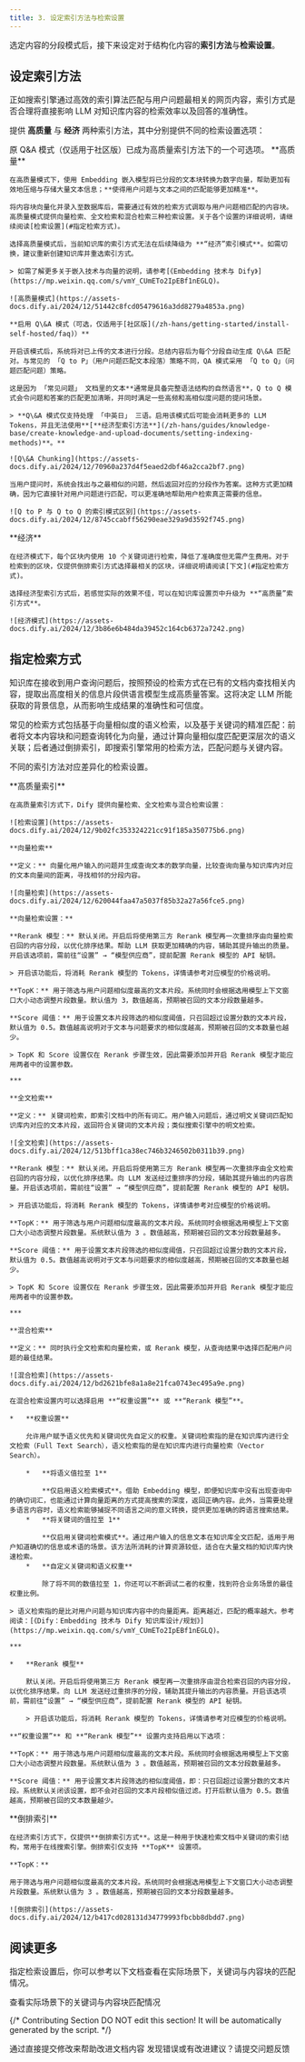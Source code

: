 ```yaml
---
title: 3. 设定索引方法与检索设置
---
```


选定内容的分段模式后，接下来设定对于结构化内容的**索引方法**与**检索设置**。

## 设定索引方法

正如搜索引擎通过高效的索引算法匹配与用户问题最相关的网页内容，索引方式是否合理将直接影响 LLM 对知识库内容的检索效率以及回答的准确性。

提供 **高质量** 与 **经济** 两种索引方法，其中分别提供不同的检索设置选项：

<Note>
  原 Q&A 模式（仅适用于社区版）已成为高质量索引方法下的一个可选项。
</Note>

<Tabs>
  <Tab title="高质量">
    **高质量**

    在高质量模式下，使用 Embedding 嵌入模型将已分段的文本块转换为数字向量，帮助更加有效地压缩与存储大量文本信息；**使得用户问题与文本之间的匹配能够更加精准**。

    将内容块向量化并录入至数据库后，需要通过有效的检索方式调取与用户问题相匹配的内容块。高质量模式提供向量检索、全文检索和混合检索三种检索设置。关于各个设置的详细说明，请继续阅读[检索设置](#指定检索方式)。

    选择高质量模式后，当前知识库的索引方式无法在后续降级为 **“经济”索引模式**。如需切换，建议重新创建知识库并重选索引方式。

    > 如需了解更多关于嵌入技术与向量的说明，请参考[《Embedding 技术与 Dify》](https://mp.weixin.qq.com/s/vmY_CUmETo2IpEBf1nEGLQ)。

    ![高质量模式](https://assets-docs.dify.ai/2024/12/51442c8fcd05479616a3dd8279a4853a.png)

    **启用 Q\&A 模式（可选，仅适用于[社区版](/zh-hans/getting-started/install-self-hosted/faq)）**

    开启该模式后，系统将对已上传的文本进行分段。总结内容后为每个分段自动生成 Q\&A 匹配对。与常见的 「Q to P」（用户问题匹配文本段落）策略不同，QA 模式采用 「Q to Q」（问题匹配问题）策略。

    这是因为 「常见问题」 文档里的文本**通常是具备完整语法结构的自然语言**，Q to Q 模式会令问题和答案的匹配更加清晰，并同时满足一些高频和高相似度问题的提问场景。

    > **Q\&A 模式仅支持处理 「中英日」 三语。启用该模式后可能会消耗更多的 LLM Tokens，并且无法使用**[**经济型索引方法**](/zh-hans/guides/knowledge-base/create-knowledge-and-upload-documents/setting-indexing-methods)**。**

    ![Q\&A Chunking](https://assets-docs.dify.ai/2024/12/70960a237d4f5eaed2dbf46a2cca2bf7.png)

    当用户提问时，系统会找出与之最相似的问题，然后返回对应的分段作为答案。这种方式更加精确，因为它直接针对用户问题进行匹配，可以更准确地帮助用户检索真正需要的信息。

    ![Q to P 与 Q to Q 的索引模式区别](https://assets-docs.dify.ai/2024/12/8745ccabff56290eae329a9d3592f745.png)
  </Tab>
  <Tab title="经济">
    **经济**

    在经济模式下，每个区块内使用 10 个关键词进行检索，降低了准确度但无需产生费用。对于检索到的区块，仅提供倒排索引方式选择最相关的区块，详细说明请阅读[下文](#指定检索方式)。

    选择经济型索引方式后，若感觉实际的效果不佳，可以在知识库设置页中升级为 **“高质量”索引方式**。

    ![经济模式](https://assets-docs.dify.ai/2024/12/3b86e6b484da39452c164cb6372a7242.png)
  </Tab>
</Tabs>

## 指定检索方式 <a href="#retrieval_settings" id="retrieval_settings"></a>

知识库在接收到用户查询问题后，按照预设的检索方式在已有的文档内查找相关内容，提取出高度相关的信息片段供语言模型生成高质量答案。这将决定 LLM 所能获取的背景信息，从而影响生成结果的准确性和可信度。

常见的检索方式包括基于向量相似度的语义检索，以及基于关键词的精准匹配：前者将文本内容块和问题查询转化为向量，通过计算向量相似度匹配更深层次的语义关联；后者通过倒排索引，即搜索引擎常用的检索方法，匹配问题与关键内容。

不同的索引方法对应差异化的检索设置。

<Tabs>
  <Tab title="高质量索引">
    **高质量索引**

    在高质量索引方式下，Dify 提供向量检索、全文检索与混合检索设置：

    ![检索设置](https://assets-docs.dify.ai/2024/12/9b02fc353324221cc91f185a350775b6.png)

    **向量检索**

    **定义：** 向量化用户输入的问题并生成查询文本的数学向量，比较查询向量与知识库内对应的文本向量间的距离，寻找相邻的分段内容。

    ![向量检索](https://assets-docs.dify.ai/2024/12/620044faa47a5037f85b32a27a56fce5.png)

    **向量检索设置：**

    **Rerank 模型：** 默认关闭。开启后将使用第三方 Rerank 模型再一次重排序由向量检索召回的内容分段，以优化排序结果。帮助 LLM 获取更加精确的内容，辅助其提升输出的质量。开启该选项前，需前往“设置” → “模型供应商”，提前配置 Rerank 模型的 API 秘钥。

    > 开启该功能后，将消耗 Rerank 模型的 Tokens，详情请参考对应模型的价格说明。

    **TopK：** 用于筛选与用户问题相似度最高的文本片段。系统同时会根据选用模型上下文窗口大小动态调整片段数量。默认值为 3，数值越高，预期被召回的文本分段数量越多。

    **Score 阈值：** 用于设置文本片段筛选的相似度阈值，只召回超过设置分数的文本片段，默认值为 0.5。数值越高说明对于文本与问题要求的相似度越高，预期被召回的文本数量也越少。

    > TopK 和 Score 设置仅在 Rerank 步骤生效，因此需要添加并开启 Rerank 模型才能应用两者中的设置参数。

    ***

    **全文检索**

    **定义：** 关键词检索，即索引文档中的所有词汇。用户输入问题后，通过明文关键词匹配知识库内对应的文本片段，返回符合关键词的文本片段；类似搜索引擎中的明文检索。

    ![全文检索](https://assets-docs.dify.ai/2024/12/513bff1ca38ec746b3246502b0311b39.png)

    **Rerank 模型：** 默认关闭。开启后将使用第三方 Rerank 模型再一次重排序由全文检索召回的内容分段，以优化排序结果。向 LLM 发送经过重排序的分段，辅助其提升输出的内容质量。开启该选项前，需前往“设置” → “模型供应商”，提前配置 Rerank 模型的 API 秘钥。

    > 开启该功能后，将消耗 Rerank 模型的 Tokens，详情请参考对应模型的价格说明。

    **TopK：** 用于筛选与用户问题相似度最高的文本片段。系统同时会根据选用模型上下文窗口大小动态调整片段数量。系统默认值为 3 。数值越高，预期被召回的文本分段数量越多。

    **Score 阈值：** 用于设置文本片段筛选的相似度阈值，只召回超过设置分数的文本片段，默认值为 0.5。数值越高说明对于文本与问题要求的相似度越高，预期被召回的文本数量也越少。

    > TopK 和 Score 设置仅在 Rerank 步骤生效，因此需要添加并开启 Rerank 模型才能应用两者中的设置参数。

    ***

    **混合检索**

    **定义：** 同时执行全文检索和向量检索，或 Rerank 模型，从查询结果中选择匹配用户问题的最佳结果。

    ![混合检索](https://assets-docs.dify.ai/2024/12/bd2621bfe8a1a8e21fca0743ec495a9e.png)

    在混合检索设置内可以选择启用 **“权重设置”** 或 **“Rerank 模型”**。

    *   **权重设置**

        允许用户赋予语义优先和关键词优先自定义的权重。关键词检索指的是在知识库内进行全文检索（Full Text Search），语义检索指的是在知识库内进行向量检索（Vector Search）。

        *   **将语义值拉至 1**

            **仅启用语义检索模式**。借助 Embedding 模型，即便知识库中没有出现查询中的确切词汇，也能通过计算向量距离的方式提高搜索的深度，返回正确内容。此外，当需要处理多语言内容时，语义检索能够捕捉不同语言之间的意义转换，提供更加准确的跨语言搜索结果。
        *   **将关键词的值拉至 1**

            **仅启用关键词检索模式**。通过用户输入的信息文本在知识库全文匹配，适用于用户知道确切的信息或术语的场景。该方法所消耗的计算资源较低，适合在大量文档的知识库内快速检索。
        *   **自定义关键词和语义权重**

            除了将不同的数值拉至 1，你还可以不断调试二者的权重，找到符合业务场景的最佳权重比例。

    > 语义检索指的是比对用户问题与知识库内容中的向量距离。距离越近，匹配的概率越大。参考阅读：[《Dify：Embedding 技术与 Dify 知识库设计/规划》](https://mp.weixin.qq.com/s/vmY_CUmETo2IpEBf1nEGLQ)。

    ***

    *   **Rerank 模型**

        默认关闭。开启后将使用第三方 Rerank 模型再一次重排序由混合检索召回的内容分段，以优化排序结果。向 LLM 发送经过重排序的分段，辅助其提升输出的内容质量。开启该选项前，需前往“设置” → “模型供应商”，提前配置 Rerank 模型的 API 秘钥。

        > 开启该功能后，将消耗 Rerank 模型的 Tokens，详情请参考对应模型的价格说明。

    **“权重设置”** 和 **“Rerank 模型”** 设置内支持启用以下选项：

    **TopK：** 用于筛选与用户问题相似度最高的文本片段。系统同时会根据选用模型上下文窗口大小动态调整片段数量。系统默认值为 3 。数值越高，预期被召回的文本分段数量越多。

    **Score 阈值：** 用于设置文本片段筛选的相似度阈值，即：只召回超过设置分数的文本片段。系统默认关闭该设置，即不会对召回的文本片段相似值过滤。打开后默认值为 0.5。数值越高，预期被召回的文本数量越少。
  </Tab>
  <Tab title="经济索引">
    **倒排索引**

    在经济索引方式下，仅提供**倒排索引方式**。这是一种用于快速检索文档中关键词的索引结构，常用于在线搜索引擎。倒排索引仅支持 **TopK** 设置项。

    **TopK：**

    用于筛选与用户问题相似度最高的文本片段。系统同时会根据选用模型上下文窗口大小动态调整片段数量。系统默认值为 3 。数值越高，预期被召回的文本分段数量越多。

    ![倒排索引](https://assets-docs.dify.ai/2024/12/b417cd028131d34779993fbcbb8dbdd7.png)
  </Tab>
</Tabs>

## 阅读更多

指定检索设置后，你可以参考以下文档查看在实际场景下，关键词与内容块的匹配情况。

<Card title="召回测试/引用归属" icon="link" href="../retrieval-test-and-citation">
  查看实际场景下的关键词与内容块匹配情况
</Card>

{/*
Contributing Section
DO NOT edit this section!
It will be automatically generated by the script.
*/}

<CardGroup cols="2">
    <Card
        title="编辑此页面"
        icon="pen-to-square"
        href="https://github.com/langgenius/dify-docs/edit/main/zh-hans/guides/knowledge-base/create-knowledge-and-upload-documents/setting-indexing-methods.mdx"
    >
        通过直接提交修改来帮助改进文档内容
    </Card>
    <Card
        title="提交问题"
        icon="github"
        href="https://github.com/langgenius/dify-docs/issues/new?title=文档问题%3A%20ng-indexing-meth&body=%23%23%20问题描述%0A%3C%21--%20请简要描述您发现的问题%20--%3E%0A%0A%23%23%20页面链接%0Ahttps%3A%2F%2Fgithub.com%2Flanggenius%2Fdify-docs%2Fblob%2Fmain%2Fzh-hans/guides/knowledge-base/create-knowledge-and-upload-documents%2Fsetting-indexing-methods.mdx%0A%0A%23%23%20建议修改%0A%3C%21--%20如果有具体的修改建议，请在此说明%20--%3E%0A%0A%3C%21--%20感谢您对文档质量的关注！%20--%3E"
    >
        发现错误或有改进建议？请提交问题反馈
    </Card>
</CardGroup>
